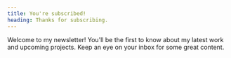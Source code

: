 ```yaml
---
title: You're subscribed!
heading: Thanks for subscribing.
---
```


Welcome to my newsletter! You'll be the first to know about my latest work and upcoming projects. Keep an eye on your inbox for some great content.
